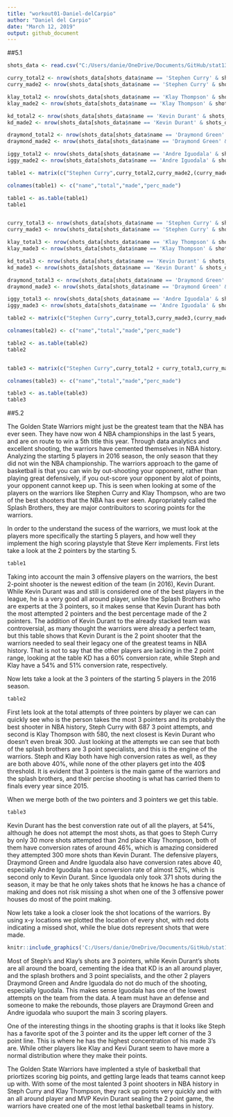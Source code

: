 ```yaml
---
title: "workout01-Daniel-delCarpio"
author: "Daniel del Carpio"
date: "March 12, 2019"
output: github_document
---
```

##5.1
```r

shots_data <- read.csv("C:/Users/danie/OneDrive/Documents/GitHub/stat133workout01/workout01/data/shots-data.csv", stringsAsFactors = FALSE)

curry_total2 <- nrow(shots_data[shots_data$name == 'Stephen Curry' & shots_data$shot_type == '2PT Field Goal',])
curry_made2 <- nrow(shots_data[shots_data$name == 'Stephen Curry' & shots_data$shot_type == '2PT Field Goal' & shots_data$shot_made_flag == 'shot_yes',])

klay_total2 <- nrow(shots_data[shots_data$name == 'Klay Thompson' & shots_data$shot_type == '2PT Field Goal',])
klay_made2 <- nrow(shots_data[shots_data$name == 'Klay Thompson' & shots_data$shot_type == '2PT Field Goal' & shots_data$shot_made_flag == 'shot_yes',])

kd_total2 <- nrow(shots_data[shots_data$name == 'Kevin Durant' & shots_data$shot_type == '2PT Field Goal',])
kd_made2 <- nrow(shots_data[shots_data$name == 'Kevin Durant' & shots_data$shot_type == '2PT Field Goal' & shots_data$shot_made_flag == 'shot_yes',])

draymond_total2 <- nrow(shots_data[shots_data$name == 'Draymond Green' & shots_data$shot_type == '2PT Field Goal',])
draymond_made2 <- nrow(shots_data[shots_data$name == 'Draymond Green' & shots_data$shot_type == '2PT Field Goal' & shots_data$shot_made_flag == 'shot_yes',])

iggy_total2 <- nrow(shots_data[shots_data$name == 'Andre Iguodala' & shots_data$shot_type == '2PT Field Goal',])
iggy_made2 <- nrow(shots_data[shots_data$name == 'Andre Iguodala' & shots_data$shot_type == '2PT Field Goal' & shots_data$shot_made_flag == 'shot_yes',])

table1 <- matrix(c("Stephen Curry",curry_total2,curry_made2,(curry_made2/curry_total2),"Klay Thompson",klay_total2,klay_made2,(klay_made2/klay_total2),"Kevin Durant", kd_total2, kd_made2,(kd_made2/kd_total2),"Draymond Green", draymond_total2, draymond_made2,(draymond_made2/draymond_total2),"Andre Iguodala",iggy_total2,iggy_made2,(iggy_made2/iggy_total2)),ncol=4,byrow=TRUE)

colnames(table1) <- c("name","total","made","perc_made")

table1 <- as.table(table1)
table1 


curry_total3 <- nrow(shots_data[shots_data$name == 'Stephen Curry' & shots_data$shot_type == '3PT Field Goal',])
curry_made3 <- nrow(shots_data[shots_data$name == 'Stephen Curry' & shots_data$shot_type == '3PT Field Goal' & shots_data$shot_made_flag == 'shot_yes',])

klay_total3 <- nrow(shots_data[shots_data$name == 'Klay Thompson' & shots_data$shot_type == '3PT Field Goal',])
klay_made3 <- nrow(shots_data[shots_data$name == 'Klay Thompson' & shots_data$shot_type == '3PT Field Goal' & shots_data$shot_made_flag == 'shot_yes',])

kd_total3 <- nrow(shots_data[shots_data$name == 'Kevin Durant' & shots_data$shot_type == '3PT Field Goal',])
kd_made3 <- nrow(shots_data[shots_data$name == 'Kevin Durant' & shots_data$shot_type == '3PT Field Goal' & shots_data$shot_made_flag == 'shot_yes',])

draymond_total3 <- nrow(shots_data[shots_data$name == 'Draymond Green' & shots_data$shot_type == '3PT Field Goal',])
draymond_made3 <- nrow(shots_data[shots_data$name == 'Draymond Green' & shots_data$shot_type == '3PT Field Goal' & shots_data$shot_made_flag == 'shot_yes',])

iggy_total3 <- nrow(shots_data[shots_data$name == 'Andre Iguodala' & shots_data$shot_type == '3PT Field Goal',])
iggy_made3 <- nrow(shots_data[shots_data$name == 'Andre Iguodala' & shots_data$shot_type == '3PT Field Goal' & shots_data$shot_made_flag == 'shot_yes',])

table2 <- matrix(c("Stephen Curry",curry_total3,curry_made3,(curry_made3/curry_total3),"Klay Thompson",klay_total3,klay_made3,(klay_made3/klay_total3),"Kevin Durant", kd_total3, kd_made3,(kd_made3/kd_total3),"Draymond Green", draymond_total3, draymond_made3,(draymond_made3/draymond_total3),"Andre Iguodala",iggy_total3,iggy_made3,(iggy_made3/iggy_total3)),ncol=4,byrow=TRUE)

colnames(table2) <- c("name","total","made","perc_made")

table2 <- as.table(table2)
table2 


table3 <- matrix(c("Stephen Curry",curry_total2 + curry_total3,curry_made3 +curry_made2,(curry_made3 +curry_made2)/(curry_total2 + curry_total3),"Klay Thompson",klay_total3+klay_total2,klay_made3+klay_made2,(klay_made3+klay_made2)/(klay_total2+klay_total3),"Kevin Durant", kd_total3+kd_total2, kd_made2+kd_made3,(kd_made2+kd_made3)/(kd_total2 +kd_total3),"Draymond Green", draymond_total3+draymond_total2, draymond_made2 + draymond_made3,(draymond_made2+draymond_made3)/(draymond_total2+draymond_total3),"Andre Iguodala",iggy_total2+iggy_total3,iggy_made3+iggy_made2,(iggy_made2+iggy_made3)/(iggy_total2 +iggy_total3)),ncol=4,byrow=TRUE)

colnames(table3) <- c("name","total","made","perc_made")

table3 <- as.table(table3)
table3 
```
##5.2


The Golden State Warriors might just be the greatest team that the NBA has ever seen. They have now won 4 NBA championships in the last 5 years, and are on route to win a 5th title this year. Through data analytics and excellent shooting, the warriors have cemented themselves in NBA history. Analyzing the starting 5 players in 2016 season, the only season that they did not win the NBA championship. The warriors approach to the game of basketball is that you can win by out-shooting your opponent, rather than playing great defensively, if you out-score your opponent by alot of points, your opponent cannot keep up. This is seen when looking at some of the players on the warriors like Stephen Curry and Klay Thompson, who are two of the best shooters that the NBA has ever seen. Appropriately called the Splash Brothers, they are major contribuitors to scoring points for the warriors. 

In order to the understand the sucess of the warriors, we must look at the players more specifically the starting 5 players, and how well they implement the high scoring playstyle that Steve Kerr implements. First lets take a look at the 2 pointers by the starting 5.

```r
table1
```

Taking into account the main 3 offensive players on the warriors, the best 2-point shooter is the newest edition of the team (in 2016), Kevin Durant. While Kevin Durant was and still is considered one of the best players in the league, he is a very good all around player, unlike the Splash Brothers who are experts at the 3 pointers, so it makes sense that Kevin Durant has both the most attempted 2 pointers and the best percentage made of the 2 pointers. The addition of Kevin Durant to the already stacked team was controversial, as many thought the warriors were already a perfect team, but this table shows that Kevin Durant is the 2 point shooter that the warriors needed to seal their legacy one of the greatest teams in NBA history. That is not to say that the other players are lacking in the 2 point range, looking at the table KD has a 60% conversion rate, while Steph and Klay have a 54% and 51% conversion rate, respectively. 

Now lets take a look at the 3 pointers of the starting 5 players in the 2016 season.

```r
table2
```

First lets look at the total attempts of three pointers by player we can can quickly see who is the person takes the most 3 pointers and its probably the best shooter in NBA history, Steph Curry with 687 3 point attempts, and second is Klay Thompson with 580, the next closest is Kevin Durant who doesn't even break 300. Just looking at the attempts we can see that both of the splash brothers are 3 point specialists, and this is the engine of the warriors. Steph and Klay both have high conversion rates as well, as they are both above 40%, while none of the other players get into the 40$ threshold. It is evident that 3 pointers is the main game of the warriors and the splash brothers, and their percise shooting is what has carried them to finals every year since 2015.

When we merge both of the two pointers and 3 pointers we get this table.

```r
table3
```

Kevin Durant has the best converstion rate out of all the players, at 54%, although he does not attempt the most shots, as that goes to Steph Curry by only 30 more shots attempted than 2nd place Klay Thompson, both of them have conversion rates of around 46%, which is amazing considered they attempted 300 more shots than Kevin Durant. The defensive players, Draymond Green and Andre Iguodala also have conversion rates above 40, especially Andre Iguodala has a conversion rate of almost 52%, which is second only to Kevin Durant. Since Iguodala only took 371 shots during the season, it may be that he only takes shots that he knows he has a chance of making and does not risk missing a shot when one of the 3 offensive power houses do most of the point making. 


Now lets take a look a closer look the shot locations of the warriors. By using x-y locations we plotted the location of every shot, with red dots indicating a missed shot, while the blue dots represent shots that were made. 

```r
knitr::include_graphics('C:/Users/danie/OneDrive/Documents/GitHub/stat133workout01/workout01/images/gsw-shot-charts.png')
```

Most of Steph's and Klay's shots are 3 pointers, while Kevin Durant's shots are all around the board, cementing the idea that KD is an all around player, and the splash brothers and 3 point specialists, and the other 2 players Draymond Green and Andre Iguodala do not do much of the shooting, especially Iguodala. This makes sense Iguodala has one of the lowest attempts on the team from the data. A team must have an defense and someone to make the rebounds, those players are Draymond Green and Andre iguodala who suuport the main 3 scoring players. 

One of the interesting things in the shooting graphs is that it looks like Steph has a favorite spot of the 3 pointer and its the upper left corner of the 3 point line. This is where he has the highest concentration of his made 3's are. While other players like Klay and Kevi Durant seem to have more a normal distribution where they make their points. 

The Golden State Warriors have implented a style of basketball that priortizes scoring big points, and getting large leads that teams cannot keep up with. With some of the most talented 3 point shooters in NBA history in Steph Curry and Klay Thompson, they rack up points very quickly and with an all around player and MVP Kevin Durant sealing the 2 point game, the warriors have created one of the most lethal basketball teams in history. 